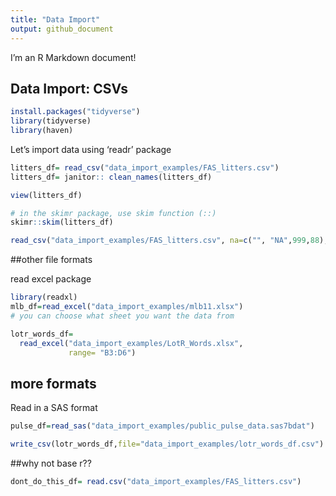 ```yaml
---
title: "Data Import"
output: github_document
---
```


I'm an R Markdown document! 

## Data Import: CSVs
```r
install.packages("tidyverse")
library(tidyverse)
library(haven)
```

Let's import data using 'readr' package
```r
litters_df= read_csv("data_import_examples/FAS_litters.csv")
litters_df= janitor:: clean_names(litters_df)
```
```r
view(litters_df)
```

```r
# in the skimr package, use skim function (::)
skimr::skim(litters_df)
```

```r
read_csv("data_import_examples/FAS_litters.csv", na=c("", "NA",999,88), skip=2)
```

##other file formats

read excel package
```r
library(readxl)
mlb_df=read_excel("data_import_examples/mlb11.xlsx")
# you can choose what sheet you want the data from
```


```r
lotr_words_df=
  read_excel("data_import_examples/LotR_Words.xlsx",
             range= "B3:D6")
```

## more formats
Read in a SAS format

```r
pulse_df=read_sas("data_import_examples/public_pulse_data.sas7bdat")
```

```r
write_csv(lotr_words_df,file="data_import_examples/lotr_words_df.csv")
```

##why not base r??
```r
dont_do_this_df= read.csv("data_import_examples/FAS_litters.csv")
```

